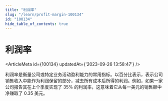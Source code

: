 ```yaml
---
title: "利润率"
slug: "/learn/profit-margin-100134"
id: "100134"
hide_table_of_contents: true
---
```



# 利润率

<ArticleMeta id={100134} updatedAt={'2023-09-26 13:58:47'} />
<div className='border-solid border-b border-t-0 my-4 border-[var(--ifm-color-gray-300)]' />

利润率是衡量公司或特定业务活动盈利能力的常用指标。以百分比表示，表示公司销售收入中能作为利润保留的部分，减去所有成本后所得的利润。例如，如果一家公司报告其在上个季度实现了 35% 的利润率，这意味着它从每一美元的销售额中净赚取了 0.35 美元。
